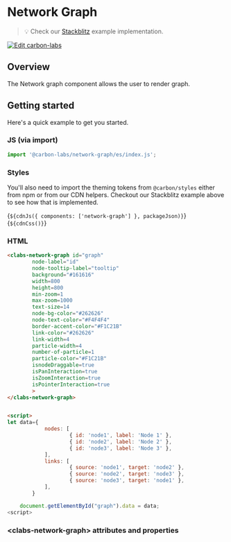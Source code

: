 
<Meta of={NetworkGraphStories} />

# Network Graph

> 💡 Check our
> [Stackblitz](https://stackblitz.com/github/carbon-design-system/carbon-labs/tree/main/packages/network-graph/examples/network-graph)
> example implementation.

[![Edit carbon-labs](https://developer.stackblitz.com/img/open_in_stackblitz.svg)](https://stackblitz.com/github/carbon-design-system/carbon-labs/tree/main/packages/network-graph/examples/network-graph)

## Overview

The Network graph component allows the user to render graph.

## Getting started

Here's a quick example to get you started.

### JS (via import)

```javascript
import '@carbon-labs/network-graph/es/index.js';
```

### Styles

You'll also need to import the theming tokens from `@carbon/styles` either from
npm or from our CDN helpers. Checkout our Stackblitz example above to see how
that is implemented.

<Markdown>{`${cdnJs({ components: ['network-graph'] }, packageJson)}`}</Markdown>
<Markdown>{`${cdnCss()}`}</Markdown>

### HTML

```html
<clabs-network-graph id="graph"
        node-label="id"
        node-tooltip-label="tooltip"
        background="#161616"
        width=800
        height=800
        min-zoom=1
        max-zoom=1000
        text-size=14
        node-bg-color="#262626"
        node-text-color="#F4F4F4"
        border-accent-color="#F1C21B"
        link-color="#262626"
        link-width=4
        particle-width=4
        number-of-particle=1
        particle-color="#F1C21B"
        isnodeDraggable=true
        isPanInteraction=true
        isZoomInteraction=true
        isPointerInteraction=true
        >
</clabs-network-graph>


<script>
let data={
            nodes: [
                    { id: 'node1', label: 'Node 1' },
                    { id: 'node2', label: 'Node 2' },
                    { id: 'node3', label: 'Node 3' },
            ],
            links: [
                    { source: 'node1', target: 'node2' },
                    { source: 'node2', target: 'node3' },
                    { source: 'node3', target: 'node1' },
            ],
        }

    document.getElementById("graph").data = data;
<script>
```

### &lt;clabs-network-graph&gt; attributes and properties

<ArgTypes of="clabs-network-graph" />
